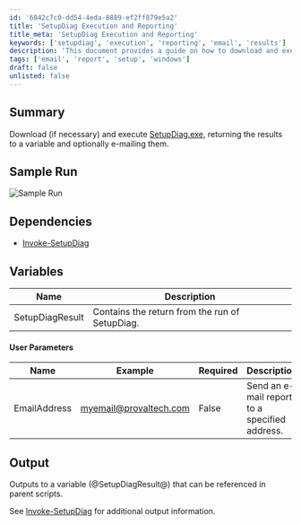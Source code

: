 ```yaml
---
id: '6042c7c0-dd54-4eda-8889-ef2ff879e5a2'
title: 'SetupDiag Execution and Reporting'
title_meta: 'SetupDiag Execution and Reporting'
keywords: ['setupdiag', 'execution', 'reporting', 'email', 'results']
description: 'This document provides a guide on how to download and execute SetupDiag.exe, capturing the results in a variable and optionally sending an email report. It includes sample runs, dependencies, user parameters, and output details for effective usage.'
tags: ['email', 'report', 'setup', 'windows']
draft: false
unlisted: false
---
```

## Summary

Download (if necessary) and execute [SetupDiag.exe](https://learn.microsoft.com/en-us/windows/deployment/upgrade/setupdiag), returning the results to a variable and optionally e-mailing them.

## Sample Run

![Sample Run](../../../static/img/Get-SetupDiag-Report/image_1.png)

## Dependencies

- [Invoke-SetupDiag](https://proval.itglue.com/DOC-5078775-12024896)

## Variables

| Name              | Description                               |
|-------------------|-------------------------------------------|
| SetupDiagResult   | Contains the return from the run of SetupDiag. |

#### User Parameters

| Name          | Example                                   | Required | Description                                   |
|---------------|-------------------------------------------|----------|-----------------------------------------------|
| EmailAddress  | [myemail@provaltech.com](mailto:myemail@provaltech.com) | False    | Send an e-mail report to a specified address. |

## Output

Outputs to a variable (@SetupDiagResult@) that can be referenced in parent scripts.

See [Invoke-SetupDiag](https://proval.itglue.com/DOC-5078775-12024896) for additional output information.












